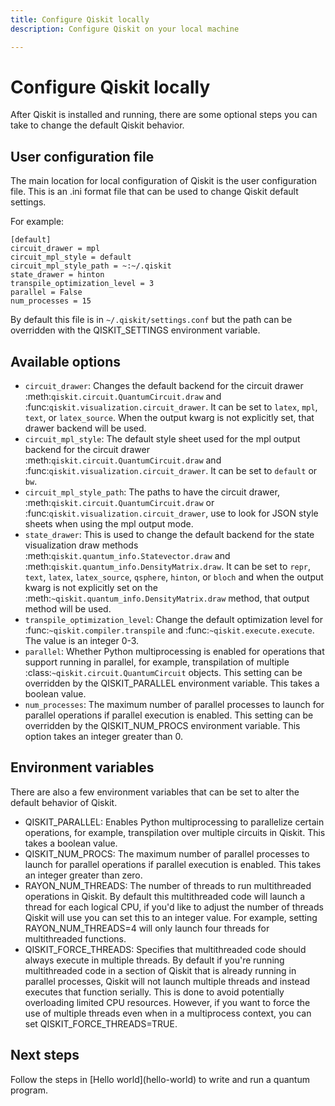 ```yaml
---
title: Configure Qiskit locally
description: Configure Qiskit on your local machine

---
```

# Configure Qiskit locally

After Qiskit is installed and running, there are some optional steps you can take to change the default Qiskit behavior.

## User configuration file

The main location for local configuration of Qiskit is the user configuration file. This is an .ini format file that can be used to change Qiskit default settings.

For example:

 ```text
[default]
circuit_drawer = mpl
circuit_mpl_style = default
circuit_mpl_style_path = ~:~/.qiskit
state_drawer = hinton
transpile_optimization_level = 3
parallel = False
num_processes = 15
 ```

By default this file is in `~/.qiskit/settings.conf` but the path can be overridden with the QISKIT_SETTINGS environment variable.

## Available options

- `circuit_drawer`: Changes the default backend for the circuit drawer :meth:`qiskit.circuit.QuantumCircuit.draw` and :func:`qiskit.visualization.circuit_drawer`. It can be set to `latex`, `mpl`, `text`, or `latex_source`. When the output kwarg is not explicitly set, that drawer backend will be used.
- `circuit_mpl_style`: The default style sheet used for the mpl output backend for the circuit drawer :meth:`qiskit.circuit.QuantumCircuit.draw` and :func:`qiskit.visualization.circuit_drawer`. It can be set to `default` or `bw`.
- `circuit_mpl_style_path`: The paths to have the circuit drawer, :meth:`qiskit.circuit.QuantumCircuit.draw` or :func:`qiskit.visualization.circuit_drawer`, use to look for JSON style sheets when using the mpl output mode.
- `state_drawer`: This is used to change the default backend for the state visualization draw methods :meth:`qiskit.quantum_info.Statevector.draw` and :meth:`qiskit.quantum_info.DensityMatrix.draw`. It can be set to `repr`, `text`, `latex`, `latex_source`, `qsphere`, `hinton`, or `bloch` and when the output kwarg is not explicitly set on the :meth:`~qiskit.quantum_info.DensityMatrix.draw` method, that output method will be used.
- `transpile_optimization_level`: Change the default optimization level for :func:`~qiskit.compiler.transpile` and :func:`~qiskit.execute.execute`. The value is an integer 0-3.
- `parallel`: Whether Python multiprocessing is enabled for operations that support running in parallel, for example, transpilation of multiple :class:`~qiskit.circuit.QuantumCircuit` objects. This setting can be overridden by the QISKIT_PARALLEL environment variable. This takes a boolean value.
- `num_processes`: The maximum number of parallel processes to launch for parallel operations if parallel execution is enabled. This setting can be overridden by the QISKIT_NUM_PROCS environment variable. This option takes an integer greater than 0. 

## Environment variables

There are also a few environment variables that can be set to alter the default behavior of Qiskit.

- QISKIT_PARALLEL: Enables Python multiprocessing to parallelize certain operations, for example, transpilation over multiple circuits in Qiskit. This takes a boolean value.
- QISKIT_NUM_PROCS: The maximum number of parallel processes to launch for parallel operations if parallel execution is enabled. This takes an integer greater than zero.
- RAYON_NUM_THREADS: The number of threads to run multithreaded operations in Qiskit. By default this multithreaded code will launch a thread for each logical CPU, if you'd like to adjust the number of threads Qiskit will use you can set this to an integer value. For example, setting RAYON_NUM_THREADS=4 will only launch four threads for multithreaded functions. 
- QISKIT_FORCE_THREADS: Specifies that multithreaded code should always execute in multiple threads. By default if you're running multithreaded code in a section of Qiskit that is already running in parallel processes, Qiskit will not launch multiple threads and instead executes that function serially. This is done to avoid potentially overloading limited CPU resources. However, if you want to force the use of multiple threads even when in a multiprocess context, you can set QISKIT_FORCE_THREADS=TRUE.



## Next steps

<Admonition type="tip" title="Recommendation">
    Follow the steps in [Hello world](hello-world) to write and run a quantum program.
</Admonition>
